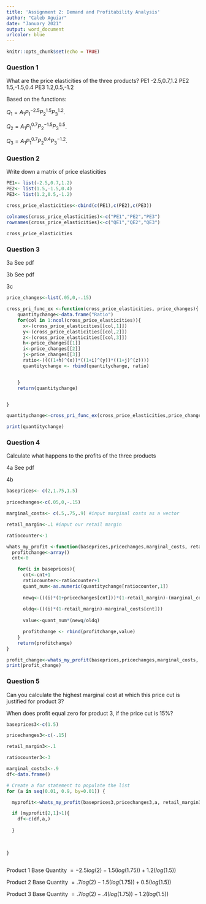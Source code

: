 ---
title: 'Assignment 2: Demand and Profitability Analysis'
author: "Caleb Aguiar"
date: "January 2021"
output: word_document
urlcolor: blue
---

```{r setup, include=FALSE}
knitr::opts_chunk$set(echo = TRUE)

```

### Question 1

What are the price elasticities of the three products? 
PE1 -2.5,0.7,1.2
PE2  1.5,-1.5,0.4
PE3  1.2,0.5,-1.2

Based on the functions:

$Q_1 =  A_1P_1^{-2.5}P_2^{1.5}P_3^{1.2}$.

$Q_2 =  A_1P_1^{0.7}P_2^{-1.5}P_3^{0.5}$.

$Q_3 =  A_1P_1^{0.7}P_2^{0.4}P_3^{-1.2}$.


### Question 2

Write down a matrix of price elasticities 

```{r}
PE1<- list(-2.5,0.7,1.2)
PE2<- list(1.5,-1.5,0.4)
PE3<- list(1.2,0.5,-1.2)

cross_price_elasticities<-cbind(c(PE1),c(PE2),c(PE3))
      
colnames(cross_price_elasticities)<-c("PE1","PE2","PE3")
rownames(cross_price_elasticities)<-c("QE1","QE2","QE3")

cross_price_elasticities
```
### Question 3

3a See pdf

3b See pdf

3c

```{r}
price_changes<-list(.05,0,-.15)

cross_pri_func_ex <-function(cross_price_elasticities, price_changes){
    quantitychange<-data.frame("Ratio")
    for(col in 1:ncol(cross_price_elasticities)){
      x<-(cross_price_elasticities[[col,1]])
      y<-(cross_price_elasticities[[col,2]])
      z<-(cross_price_elasticities[[col,3]])
      h<-price_changes[[1]]
      i<-price_changes[[2]]
      j<-price_changes[[3]]
      ratio<-((((1+h)^(x))*((1+i)^(y))*((1+j)^(z))))
      quantitychange <- rbind(quantitychange, ratio)


    }
    return(quantitychange)


}

quantitychange<-cross_pri_func_ex(cross_price_elasticities,price_changes)

print(quantitychange)
```
### Question 4

Calculate what happens to the profits of the three products

4a See pdf

4b 

```{r}

baseprices<- c(2,1.75,1.5)
  
pricechanges<-c(.05,0,-.15)

marginal_costs<- c(.5,.75,.9) #input marginal costs as a vector

retail_margin<-.1 #input our retail margin

ratiocounter<-1

whats_my_profit <-function(baseprices,pricechanges,marginal_costs, retail_margin,quantitychange, ratiocounter){
  profitchange<-array()
  cnt<-0

    for(i in baseprices){
      cnt<-cnt+1
      ratiocounter<-ratiocounter+1
      quant_num<-as.numeric(quantitychange[ratiocounter,1])
      
      newq<-(((i)*(1+pricechanges[cnt]))*(1-retail_margin)-(marginal_costs[cnt]))
      
      oldq<-(((i)*(1-retail_margin)-marginal_costs[cnt]))
      
      value<-quant_num*(newq/oldq)

      profitchange <- rbind(profitchange,value)
    }
    return(profitchange)
}

profit_change<-whats_my_profit(baseprices,pricechanges,marginal_costs, retail_margin,quantitychange,ratiocounter)
print(profit_change)

```

### Question 5

Can you calculate the highest marginal cost at which this price cut is justified for product 3?

When does profit equal zero for product 3, if the price cut is 15%?


```{r}

baseprices3<-c(1.5)

pricechanges3<-c(-.15)

retail_margin3<-.1

ratiocounter3<-3

marginal_costs3<-.9
df<-data.frame()

# Create a for statement to populate the list
for (a in seq(0.01, 0.9, by=0.01)) {

  myprofit<-whats_my_profit(baseprices3,pricechanges3,a, retail_margin3,quantitychange,ratiocounter3)

  if (myprofit[2,1]>1){
    df<-c(df,a,)
    
  }
  
   

}



```






Product 1 Base Quantity  $= -2.5log(2)-1.5(log(1.75))+1.2(log(1.5))$ 

Product 2 Base Quantity   $= .7log(2)-1.5(log(1.75))+0.5(log(1.5))$ 

Product 3 Base Quantity  $= .7log(2)-.4(log(1.75))-1.2(log(1.5))$ 